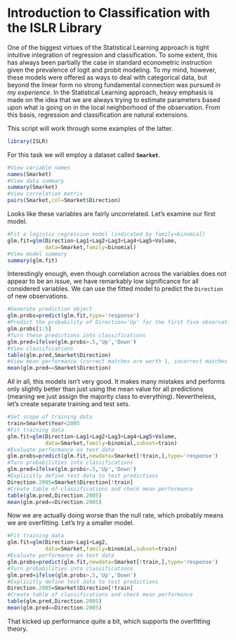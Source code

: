 Introduction to Classification with the ISLR Library
========================================================

One of the biggest virtues of the Statistical Learning approach is tight intuitive integration of regression and classification.  To some extent, this has always been partially the case in standard econometric instruction given the prevalence of logit and probit modeling.  To my mind, however, these models were offered as ways to deal with categorical data, but beyond the linear form no strong fundamental connection was pursued *in my experience*.  In the Statistical Learning approach, heavy emphasis is made on the idea that we are always trying to estimate parameters based upon what is going on in the local neighborhood of the observation.  From this basis, regression and classification are natural extensions.

This script will work through some examples of the latter.

```r
library(ISLR)
```

For this task we will employ a dataset called **`Smarket`**.

```r
#View variable names
names(Smarket)
#View data summary
summary(Smarket)
#View correlation matrix
pairs(Smarket,col=Smarket$Direction)
```

Looks like these variables are fairly uncorrelated.  Let's examine our first model.

```r
#Fit a logistic regression model (indicated by family=binomial)
glm.fit=glm(Direction~Lag1+Lag2+Lag3+Lag4+Lag5+Volume,
            data=Smarket,family=binomial)
#View model summary
summary(glm.fit)
```

Interestingly enough, even though correlation across the variables does not appear to be an issue, we have remarkably low significance for all considered variables.  We can use the fitted model to predict the `Direction` of new observations.

```r
#Generate prediction object
glm.probs=predict(glm.fit,type='response')
#Predict the probability of Direction='Up' for the first five observations in the training set
glm.probs[1:5]
#Turn these predictions into classifications
glm.pred=ifelse(glm.probs>.5,'Up','Down')
#View classifications
table(glm.pred,Smarket$Direction)
#View mean performance (correct matches are worth 1, incorrect matches are 0)
mean(glm.pred==Smarket$Direction)
```

All in all, this models isn't very good.  It makes many mistakes and performs only slightly better than just using the mean value for all predictions (meaning we just assign the majority class to everything).  Nevertheless, let's create separate training and test sets.

```r
#Set scope of training data
train=Smarket$Year<2005
#Fit training data
glm.fit=glm(Direction~Lag1+Lag2+Lag3+Lag4+Lag5+Volume,
            data=Smarket,family=binomial,subset=train)
#Evaluate performance on test data
glm.probs=predict(glm.fit,newdata=Smarket[!train,],type='response')
#Turn probabilities into classifications
glm.pred=ifelse(glm.probs>.5,'Up','Down')
#Explicitly define test data to test predictions
Direction.2005=Smarket$Direction[!train]
#Create table of classifications and check mean performance
table(glm.pred,Direction.2005)
mean(glm.pred==Direction.2005)
```

Now we are actually doing worse than the null rate, which probably means we are overfitting.  Let's try a smaller model.

```r
#Fit training data
glm.fit=glm(Direction~Lag1+Lag2,
            data=Smarket,family=binomial,subset=train)
#Evaluate performance on test data
glm.probs=predict(glm.fit,newdata=Smarket[!train,],type='response')
#Turn probabilities into classifications
glm.pred=ifelse(glm.probs>.5,'Up','Down')
#Explicitly define test data to test predictions
Direction.2005=Smarket$Direction[!train]
#Create table of classifications and check mean performance
table(glm.pred,Direction.2005)
mean(glm.pred==Direction.2005)
```

That kicked up performance quite a bit, which supports the overfitting theory.